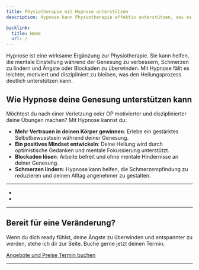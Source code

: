 ```yaml
---
title: Physiotherapie mit Hypnose unterstützen
description: Hypnose kann Physiotherapie effektiv unterstützen, sei es bei der Schmerzlinderung, der Genesung nach Verletzungen oder der mentalen Stärkung.

backlink:
  title: Home
  url: /
---
```



Hypnose ist eine wirksame Ergänzung zur Physiotherapie. Sie kann helfen, die mentale Einstellung während der Genesung zu verbessern, Schmerzen zu lindern und Ängste oder Blockaden zu überwinden. Mit Hypnose fällt es leichter, motiviert und diszipliniert zu bleiben, was den Heilungsprozess deutlich unterstützen kann.

## Wie Hypnose deine Genesung unterstützen kann

Möchtest du nach einer Verletzung oder OP motivierter und disziplinierter deine Übungen machen? Mit Hypnose kannst du:  
- **Mehr Vertrauen in deinen Körper gewinnen**: Erlebe ein gestärktes Selbstbewusstsein während deiner Genesung.  
- **Ein positives Mindset entwickeln**: Deine Heilung wird durch optimistische Gedanken und mentale Fokussierung unterstützt.  
- **Blockaden lösen**: Arbeite befreit und ohne mentale Hindernisse an deiner Genesung.  
- **Schmerzen lindern**: Hypnose kann helfen, die Schmerzempfindung zu reduzieren und deinen Alltag angenehmer zu gestalten.

<hr class="border-gray-400" />

<nav class="py-4 md:py-6">
  <ul class="grid grid-cols-2 gap-4 not-prose">
    <li>
      <Card
        href="/hypnosetherapie/sporthypnose/"
        image={runnerImage}
        imageWidth="1456"
        imageWidths={[300, 400, 600]}
        imageSizes="(max-width: 640px) calc(100vw - 40px), (max-width: 768px) calc(50vw - 56px), 352px"
        title="Mehr über Sporthypnose lesen"
      />
    </li>
    <li>
      <Card
        href="/hypnosetherapie/schmerzen/"
        image={painImage}
        imageWidth="1456"
        imageWidths={[300, 400, 600]}
        imageSizes="(max-width: 640px) calc(100vw - 40px), (max-width: 768px) calc(50vw - 56px), 352px"
        title="Mehr über Schmerzen und Hypnose"
      />
    </li>
  </ul>
</nav>

<hr class="border-gray-400" />

## Bereit für eine Veränderung?
Wenn du dich ready fühlst, deine Ängste zu überwinden und entspannter zu werden, stehe ich dir zur Seite. Buche gerne jetzt deinen Termin.

<div class="flex flex-wrap gap-4">
  <a 
    data-umami-event="Landing – Button Kontakt" 
    href="/angebote/" 
    class="inline-flex items-center justify-center px-6 py-3 text-base leading-tight font-bold text-red-600 bg-transparent border border-red-600 rounded-full transition hover:bg-red-500 hover:text-red-50 no-underline" 
    onclick="document.app.emitEvent('mouseDown', 'trigger-to-5');"
  >
    <span>Angebote und Preise</span>
  </a>
  <a
    data-umami-event="Landing - Open Calendly"
    href="/termin/"
    class="inline-flex no-prose items-center justify-center px-6 py-3 text-base leading-tight font-bold text-white bg-red-600 border border-red-600 rounded-full transition hover:bg-red-500 hover:text-red-50 no-underline"
  >
    <span>Termin buchen</span>
  </a>
</div>

<hr class="border-gray-400" />


